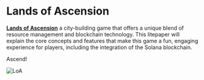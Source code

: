 # Lands of Ascension

**[Lands of Ascension](https://landsofascension.quest)** a city-building game that offers a unique blend of resource management and blockchain technology. This litepaper will explain the core concepts and features that make this game a fun, engaging experience for players, including the integration of the Solana blockchain.

Ascend!

![LoA](https://cdn.discordapp.com/attachments/1152274140141735936/1161823697456332880/loa_title_dark.png)
